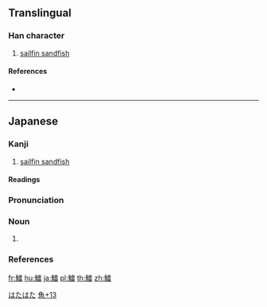{{character info/new}}
==Translingual==

===Han character===
{{Han char|rn=195|rad=魚|as=13|sn=24|four=|canj=NFMBW|ids=⿰魚雷}}

# [[sailfin sandfish]]

====References====
* {{Han ref|kx=1479.261|dkj=46559|hdz=74716.101|uh=9C69|ud=40041}}

----

==Japanese==

===Kanji===
{{ja-kanji|grade=|rs=魚13}}

# [[sailfin sandfish]]

====Readings====
{{ja-readings|kun=[[はたはた]] (hatahata)}}

{{wikipedia|lang=ja}}
{{ja-kanjitab|はたはた|yomi=k}}

===Pronunciation===
{{ja-pron|yomi=k|はたはた|acc=0|acc_ref=DJR,NHK|acc2=4|acc2_ref=DJR,NHK|acc3=3|acc3_ref=NHK}}

===Noun===
{{ja-noun|はたはた|ハタハタ}}

# {{alternative spelling of|鰰|lang=ja}}

===References===
<references/>

[[Category:ja:Fish|はたはた]]

[[Category:Japanese-only CJKV Characters|魚+13]]

[[fr:鱩]]
[[hu:鱩]]
[[ja:鱩]]
[[pl:鱩]]
[[th:鱩]]
[[zh:鱩]]